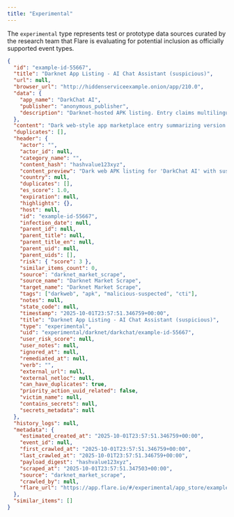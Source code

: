 ```yaml
---
title: "Experimental"
---
```


The `experimental` type represents test or prototype data sources curated by the research team that Flare is evaluating for potential inclusion as officially supported event types. 

```json Example Content
{
  "id": "example-id-55667",
  "title": "Darknet App Listing - AI Chat Assistant (suspicious)",
  "url": null,
  "browser_url": "http://hiddenserviceexample.onion/app/210.0",
  "data": {
    "app_name": "DarkChat AI",
    "publisher": "anonymous_publisher",
    "description": "Darknet-hosted APK listing. Entry claims multilingual AI chat functionality but metadata and hosting indicate untrusted provenance. Listing notes: obfuscated binary, unknown signing key, and community comments alleging covert telemetry and possible remote access components. Use in CTI contexts to track actor TTPs and indicators of compromise — do NOT execute the APK; treat as intelligence artifact."
  },
  "content": "Dark web-style app marketplace entry summarizing version history, mirrored onion download locations (redacted), uploader notes claiming 'hardened' build and bundled modules, and community-sourced warnings about suspected backdoor behavior. Contains version list and redacted hashes for analyst reference.",
  "duplicates": [],
  "header": {
    "actor": "",
    "actor_id": null,
    "category_name": "",
    "content_hash": "hashvalue123xyz",
    "content_preview": "Dark web APK listing for 'DarkChat AI' with suspicious provenance — mirrors and community warnings.",
    "country": null,
    "duplicates": [],
    "es_score": 1.0,
    "expiration": null,
    "highlights": {},
    "host": null,
    "id": "example-id-55667",
    "infection_date": null,
    "parent_id": null,
    "parent_title": null,
    "parent_title_en": null,
    "parent_uid": null,
    "parent_uids": [],
    "risk": { "score": 3 },
    "similar_items_count": 0,
    "source": "darknet_market_scrape",
    "source_name": "Darknet Market Scrape",
    "target_name": "Darknet Market Scrape",
    "tags": ["darkweb", "apk", "malicious-suspected", "cti"],
    "notes": null,
    "state_code": null,
    "timestamp": "2025-10-01T23:57:51.346759+00:00",
    "title": "Darknet App Listing - AI Chat Assistant (suspicious)",
    "type": "experimental",
    "uid": "experimental/darknet/darkchat/example-id-55667",
    "user_risk_score": null,
    "user_notes": null,
    "ignored_at": null,
    "remediated_at": null,
    "verb": "",
    "external_url": null,
    "external_netloc": null,
    "can_have_duplicates": true,
    "priority_action_uuid_related": false,
    "victim_name": null,
    "contains_secrets": null,
    "secrets_metadata": null
  },
  "history_logs": null,
  "metadata": {
    "estimated_created_at": "2025-10-01T23:57:51.346759+00:00",
    "event_id": null,
    "first_crawled_at": "2025-10-01T23:57:51.346759+00:00",
    "last_crawled_at": "2025-10-01T23:57:51.346759+00:00",
    "payload_digest": "hashvalue123xyz",
    "scraped_at": "2025-10-01T23:57:51.347503+00:00",
    "source": "darknet_market_scrape",
    "crawled_by": null,
    "flare_url": "https://app.flare.io/#/experimental/app_store/example-id-55667"
  },
  "similar_items": []
}
```
